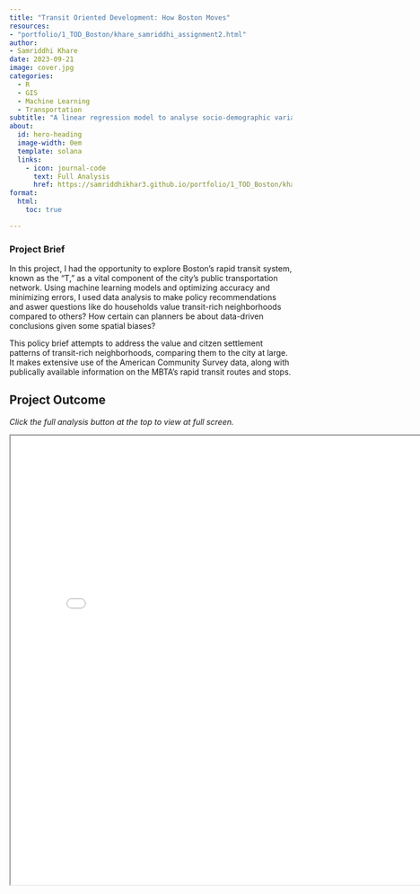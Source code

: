 ```yaml
---
title: "Transit Oriented Development: How Boston Moves"
resources: 
- "portfolio/1_TOD_Boston/khare_samriddhi_assignment2.html"
author:
- Samriddhi Khare
date: 2023-09-21
image: cover.jpg
categories:
  - R
  - GIS
  - Machine Learning
  - Transportation
subtitle: "A linear regression model to analyse socio-demographic variables across TOD and non-TOD tracts."
about:
  id: hero-heading
  image-width: 0em
  template: solana
  links:
    - icon: journal-code
      text: Full Analysis
      href: https://samriddhikhar3.github.io/portfolio/1_TOD_Boston/khare_samriddhi_assignment2.html  
format:
  html:
    toc: true

---
```


### Project Brief



In this project, I had the opportunity to explore Boston’s rapid transit system, known as the “T,” as a vital component of the city’s public transportation network. Using machine learning models and optimizing accuracy and minimizing errors, I used data analysis to make policy recommendations and aswer questions like do households value transit-rich neighborhoods compared to others? How certain can planners be about data-driven conclusions given some spatial biases?

This policy brief attempts to address the value and citzen settlement patterns of transit-rich neighborhoods, comparing them to the city at large. It makes extensive use of the American Community Survey data, along with publically available information on the MBTA’s rapid transit routes and stops.




## Project Outcome

*Click the full analysis button at the top to view at full screen.*

<iframe src="khare_samriddhi_assignment2.html" width="800" height="800">
  <p>Hi SOF</p>
</iframe>
